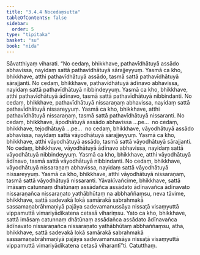 ```yaml
---
title: "3.4.4 Nocedaṃsutta"
tableOfContents: false
sidebar:
  order: 5
type: "tipitaka"
basket: "su"
book: "nida"
---
```



<DynamicBreadcrumb />

<Division number="117" book="nida" bookNo="12" page="381">

<Paragraph number="799" book="nida">
Sāvatthiyaṃ viharati. “No cedaṃ, bhikkhave, pathavīdhātuyā assādo abhavissa, nayidaṃ sattā pathavīdhātuyā sārajjeyyuṃ. Yasmā ca kho, bhikkhave, atthi pathavīdhātuyā assādo, tasmā sattā pathavīdhātuyā sārajjanti. No cedaṃ, bhikkhave, pathavīdhātuyā ādīnavo abhavissa, nayidaṃ sattā pathavīdhātuyā nibbindeyyuṃ. Yasmā ca kho, bhikkhave, atthi pathavīdhātuyā ādīnavo, tasmā sattā pathavīdhātuyā nibbindanti. No cedaṃ, bhikkhave, pathavīdhātuyā nissaraṇaṃ abhavissa, nayidaṃ sattā pathavīdhātuyā nissareyyuṃ. Yasmā ca kho, bhikkhave, atthi pathavīdhātuyā nissaraṇaṃ, tasmā sattā pathavīdhātuyā nissaranti.
</Paragraph>

<Paragraph number="800" book="nida">
No cedaṃ, bhikkhave, āpodhātuyā assādo abhavissa …pe…  no cedaṃ, bhikkhave, tejodhātuyā …pe…  no cedaṃ, bhikkhave, vāyodhātuyā assādo abhavissa, nayidaṃ sattā vāyodhātuyā sārajjeyyuṃ. Yasmā ca kho, bhikkhave, atthi vāyodhātuyā assādo, tasmā sattā vāyodhātuyā sārajjanti. No cedaṃ, bhikkhave, vāyodhātuyā ādīnavo abhavissa, nayidaṃ sattā vāyodhātuyā nibbindeyyuṃ. Yasmā ca kho, bhikkhave, atthi vāyodhātuyā ādīnavo, tasmā sattā vāyodhātuyā nibbindanti. No cedaṃ, bhikkhave, vāyodhātuyā nissaraṇaṃ abhavissa, nayidaṃ sattā vāyodhātuyā nissareyyuṃ. Yasmā ca kho, bhikkhave, atthi vāyodhātuyā nissaraṇaṃ, tasmā sattā vāyodhātuyā nissaranti.
</Paragraph>

<Paragraph number="801" book="nida">
Yāvakīvañcime, bhikkhave, sattā imāsaṃ catunnaṃ dhātūnaṃ assādañca assādato ādīnavañca ādīnavato nissaraṇañca nissaraṇato yathābhūtaṃ na abbhaññaṃsu, neva tāvime, bhikkhave, sattā sadevakā lokā samārakā sabrahmakā sassamaṇabrāhmaṇiyā pajāya sadevamanussāya nissaṭā visaṃyuttā vippamuttā vimariyādikatena cetasā vihariṃsu.
</Paragraph>

<Paragraph number="802" book="nida">
Yato ca kho, bhikkhave, sattā imāsaṃ catunnaṃ dhātūnaṃ assādañca assādato ādīnavañca ādīnavato nissaraṇañca nissaraṇato yathābhūtaṃ abbhaññaṃsu, atha, bhikkhave, sattā sadevakā lokā samārakā sabrahmakā sassamaṇabrāhmaṇiyā pajāya sadevamanussāya nissaṭā visaṃyuttā vippamuttā vimariyādikatena cetasā viharantī”ti.

</Paragraph>
</Division>

<Paragraph number="803" type="center" book="nida">
Catutthaṃ.
</Paragraph>